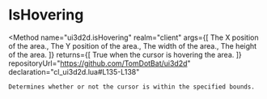 
# IsHovering
<Method
	name="ui3d2d.isHovering"
	realm="client"
	args={[
		<Argument type="number" name="x">The X position of the area.</Argument>,
		<Argument type="number" name="y">The Y position of the area.</Argument>,
		<Argument type="number" name="width">The width of the area.</Argument>,
		<Argument type="number" name="height">The height of the area.</Argument>
	]}
	returns={[
		<ReturnValue type="boolean">True when the cursor is hovering the area.</ReturnValue>
	]}
	repositoryUrl="https://github.com/TomDotBat/ui3d2d"
	declaration="cl_ui3d2d.lua#L135-L138"
>
	Determines whether or not the cursor is within the specified bounds.
</Method>